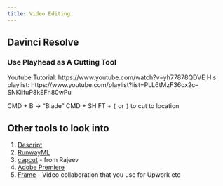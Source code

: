 ```yaml
---
title: Video Editing
---
```


## Davinci Resolve

### Use Playhead as A Cutting Tool

Youtube Tutorial: https://www.youtube.com/watch?v=yh77878QDVE
His playlist: https://www.youtube.com/playlist?list=PLL6tMzF36ox2c--SNKiifuP8kEFh80wPu

CMD + B  -> "Blade"
CMD + SHIFT + `[` or `]`  to cut to location 


## Other tools to look into

1. [Descript](https://www.descript.com/)
2. [RunwayML](https://runwayml.com/)
3. [capcut](https://www.capcut.com/) - from Rajeev
4. [Adobe Premiere](https://www.adobe.com/products/premiere)
5. [Frame](https://frame.io/) - Video collaboration that you use for Upwork etc


